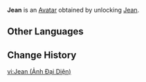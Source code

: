 {{About|the Avatar|the playable character|Jean}}
{{Avatar Infobox
|title    = Jean
|id       = 1500
|image    = Jean Avatar.png
|type     = Character
|features = Jean
|obtain   = Unlock [[Jean]]
}}
'''Jean''' is an [[Avatar]] obtained by unlocking [[Jean]].

==Other Languages==
{{Other Languages|Jean}}

==Change History==
{{Change History|1.0}}

[[vi:Jean (Ảnh Đại Diện)]]